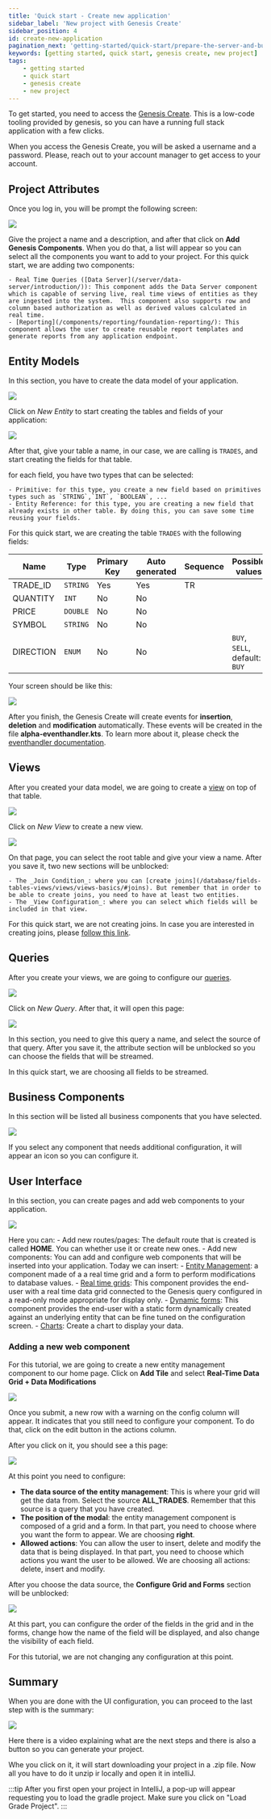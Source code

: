 ```yaml
---
title: 'Quick start - Create new application'
sidebar_label: 'New project with Genesis Create'
sidebar_position: 4
id: create-new-application
pagination_next: 'getting-started/quick-start/prepare-the-server-and-build'
keywords: [getting started, quick start, genesis create, new project]
tags:
    - getting started
    - quick start
    - genesis create
    - new project
---
```


To get started, you need to access the [Genesis Create](https://create.genesis.global). This is a low-code tooling provided by genesis, so you can have a running full stack application with a few clicks.

When you access the Genesis Create, you will be asked a username and a password. Please, reach out to your account manager to get access to your account.

## Project Attributes

Once you log in, you will be prompt the following screen:

![](/img/genesis-create/project_attributes.png)

Give the project a name and a description, and after that click on **Add Genesis Components**. When you do that, a list will appear so you can select all the components you want to add to your project. For this quick start, we are adding two components:

    - Real Time Queries ([Data Server](/server/data-server/introduction/)): This component adds the Data Server component which is capable of serving live, real time views of entities as they are ingested into the system.  This component also supports row and column based authorization as well as derived values calculated in real time.
    - [Reporting](/components/reporting/foundation-reporting/): This component allows the user to create reusable report templates and generate reports from any application endpoint.

## Entity Models

In this section, you have to create the data model of your application.

![](/img/genesis-create/entity_models.png)

Click on _New Entity_ to start creating the tables and fields of your application:

![](/img/genesis-create/new_entity.png)

After that, give your table a name, in our case, we are calling is `TRADES`, and start creating the fields for that table.

for each field, you have two types that can be selected:

    - Primitive: for this type, you create a new field based on primitives types such as `STRING`,`INT`, `BOOLEAN`, ...
    - Entity Reference: for this type, you are creating a new field that already exists in other table. By doing this, you can save some time reusing your fields.

For this quick start, we are creating the table `TRADES` with the following fields:

|Name|Type| Primary Key | Auto generated | Sequence | Possible values |
|----|----|---|---|---|--|
|TRADE_ID| `STRING` | Yes | Yes | TR | |
|QUANTITY| `INT` | No | No | | |
|PRICE| `DOUBLE` | No | No | | |
|SYMBOL| `STRING` | No | No | | |
|DIRECTION| `ENUM` | No | No | | `BUY`, `SELL`, default: `BUY`|

Your screen should be like this:

![](/img/genesis-create/new_entity_complete.png)

After you finish, the Genesis Create will create events for **insertion**, **deletion** and **modification** automatically. These events will be created in the file **alpha-eventhandler.kts**. To learn more about it, please check the [eventhandler documentation](/server/event-handler/introduction/).

## Views

After you created your data model, we are going to create a [view](/database/fields-tables-views/views/) on top of that table.

![](/img/genesis-create/views.png)

Click on _New View_ to create a new view.

![](/img/genesis-create/new_view.png)

On that page, you can select the root table and give your view a name. After you save it, two new sections will be unblocked:

    - The _Join Condition_: where you can [create joins](/database/fields-tables-views/views/views-basics/#joins). But remember that in order to be able to create joins, you need to have at least two entities.
    - The _View Configuration_: where you can select which fields will be included in that view.

For this quick start, we are not creating joins. In case you are interested in creating joins, please [follow this link](/database/fields-tables-views/views/views-basics/#joins).

## Queries

After you create your views, we are going to configure our [queries](/server/data-server/introduction/).

![](/img/genesis-create/queries.png)

Click on _New Query_. After that, it will open this page:

![](/img/genesis-create/new_query.png)

In this section, you need to give this query a name, and select the source of that query. After you save it, the attribute section will be unblocked so you can choose the fields that will be streamed.

In this quick start, we are choosing all fields to be streamed.

## Business Components

In this section will be listed all business components that you have selected.

![](/img/genesis-create/business_components.png)

If you select any component that needs additional configuration, it will appear an icon so you can configure it.

## User Interface

In this section, you can create pages and add web components to your application.

![](/img/genesis-create/user_interface.png)

Here you can:
    - Add new routes/pages: The default route that is created is called **HOME**. You can whether use it or create new ones.
    - Add new components: You can add and configure web components that will be inserted into your application. Today we can insert:
        - [Entity Management](/web/micro-front-ends/foundation-entity-management/): a component made of a a real time grid and a form to perform modifications to database values.
        - [Real time grids](/web/web-components/grids/grid-pro/grid-pro-intro/): This component provides the end-user with a real time data grid connected to the Genesis query configured in a read-only mode appropriate for display only.
        - [Dynamic forms](/web/forms/foundation-forms/): This component provides the end-user with a static form dynamically created against an underlying entity that can be fine tuned on the configuration screen.
        - [Charts](/web/web-components/presentation/chart/): Create a chart to display your data.

### Adding a new web component

For this tutorial, we are going to create a new entity management component to our home page. Click on **Add Tile** and select **Real-Time Data Grid + Data Modifications**

![](/img/genesis-create/add_new_web_component.png)

Once you submit, a new row with a warning on the config column will appear. It indicates that you still need to configure your component. To do that, click on the edit button in the actions column.

After you click on it, you should see a this page:

![](/img/genesis-create/add_new_entity_management.png)

At this point you need to configure:
- **The data source of the entity management**: This is where your grid will get the data from. Select the source **ALL_TRADES**. Remember that this source is a query that you have created.
- **The position of the modal**: the entity management component is composed of a grid and a form. In that part, you need to choose where you want the form to appear. We are choosing **right**.
- **Allowed actions**: You can allow the user to insert, delete and modify the data that is being displayed. In that part, you need to choose which actions you want the user to be allowed. We are choosing all actions: delete, insert and modify.

After you choose the data source, the **Configure Grid and Forms** section will be unblocked:

![](/img/genesis-create/configure_grid_and_forms.png)

At this part, you can configure the order of the fields in the grid and in the forms, change how the name of the field will be displayed, and also change the visibility of each field.

For this tutorial, we are not changing any configuration at this point.

## Summary

When you are done with the UI configuration, you can proceed to the last step with is the summary:

![](/img/genesis-create/summary.png)

Here there is a video explaining what are the next steps and there is also a button so you can generate your project.

Whe you click on it, it will start downloading your project in a .zip file. Now all you have to do it unzip ir locally and open it in intelliJ.

:::tip
After you first open your project in IntelliJ, a pop-up will appear requesting you to load the gradle project. Make sure you click on "Load Grade Project".
:::